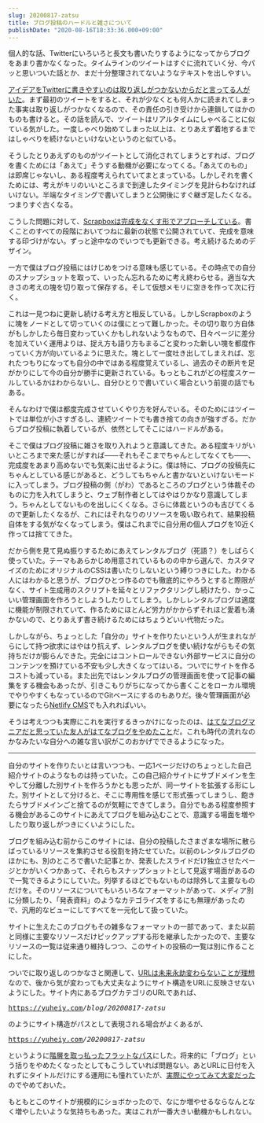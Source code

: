 ```yaml
---
slug: 20200817-zatsu
title: ブログ投稿のハードルと雑さについて
publishDate: "2020-08-16T18:33:36.000+09:00"
---
```


個人的な話、Twitterにいろいろと長文も書いたりするようになってからブログをあまり書かなくなった。タイムラインのツイートはすぐに流れていく分、今パッと思いついた話とか、まだ十分整理されてないようなテキストを出しやすい。

[アイデアをTwitterに書きやすいのは取り返しがつかないからだと言ってる人がいた](https://ji-sedai.jp/series/outliner/03.html)。まず最初のツイートをすると、それが少なくとも何人かに読まれてしまった事実は取り返しがつかなくなるので、その責任の引き受けから連鎖してほかのものも書けると。その話を読んで、ツイートはリアルタイムにしゃべることに似ている気がした。一度しゃべり始めてしまった以上は、とりあえず着地するまではしゃべりを続けないといけないというのと似ている。

そうしたとりあえずのものがツイートとして消化されてしまうとすれば、ブログを書くためには「あえて」そうする動機が必要になってくる。「あえてのもの」は即席じゃないし、ある程度考えられていてまとまっている。しかしそれを書くためには、考えがキリのいいところまで到達したタイミングを見計らわなければいけない。半端なタイミングで書いてしまうと公開後にすぐ継ぎ足したくなる。つまりすぐ古くなる。

こうした問題に対して、[Scrapboxは完成をなくす形でアプローチしている](https://scrapbox.io/shokai/%E6%AD%BB%E3%82%93%E3%81%A0%E3%83%86%E3%82%AD%E3%82%B9%E3%83%88%E3%82%92%E7%BD%AE%E3%81%84%E3%81%A6%E3%81%8A%E3%81%8F%E5%80%89%E5%BA%AB%E3%81%AB%E3%81%97%E3%81%AA%E3%81%84)。書くことのすべての段階においてつねに最新の状態で公開されていて、完成を意味する印づけがない。ずっと途中なのでいつでも更新できる。考え続けるためのデザイン。

一方で僕はブログ投稿にはけじめをつける意味も感じている。その時点での自分のスナップショットを取って、いったん忘れるために考え終わらせる。適当な大きさの考えの塊を切り取って保存する。そして仮想メモリに空きを作って次に行く。

これは一見つねに更新し続ける考え方と相反している。しかしScrapboxのように塊をノードとして切っていくのは僕にとって難しかった。その切り取り方自体がもしかしたら毎日変わっていくかもしれないようなもので、日々ページに差分を加えていく運用よりは、捉え方も語り方もまるごと変わった新しい塊を都度作っていく方が向いているように思えた。塊として一度吐き出してしまえれば、忘れたつもりになっても自分の中ではある程度覚えているし、過去のその断片を足がかりにして今の自分が勝手に更新されている。もっともこれがどの程度スケールしているかはわからないし、自分ひとりで書いていく場合という前提の話でもある。

そんなわけで僕は都度完成させていくやり方を好んでいる。そのためにはツイートでは単位が小さすぎるし、連続ツイートでも書き捨ての向きが強すぎる。だからブログ投稿に執着しているが、依然としてそこにはハードルがある。

そこで僕はブログ投稿に雑さを取り入れようと意識してきた。ある程度キリがいいところまで来た感じがすれば&mdash;&mdash;それもそこまでちゃんとしてなくても&mdash;&mdash;、完成度をあまり高めないでも気楽に出せるように。僕は特に、ブログの投稿先にちゃんとしている感じがあると、どうしてもちゃんと書かないといけないモードに入ってしまう。ブログ投稿の側（がわ）であるところのブログという体裁そのものに力を入れてしまうと、ウェブ制作者としてはやはりかなり意識してしまう。ちゃんとしてないものを出しにくくなる。さらに体裁というのも古びてくるので更新したくなるが、これにはそれなりのリソースを吸い取られて、結果投稿自体をする気がなくなってしまう。僕はこれまでに自分用の個人ブログを10近く作っては捨ててきた。

だから側を見て見ぬ振りするためにあえてレンタルブログ（死語？）をしばらく使っていた。テーマもあらかじめ用意されているものの中から選んで、カスタマイズのためにオリジナルのCSSは書いたりしないという縛りつきにした。わかる人にはわかると思うが、ブログひとつ作るのでも徹底的にやろうとすると際限がなく、サイト生成用のスクリプトを延々とリファクタリングし続けたり、かっこいい管理画面を作ろうとしようしたりしてしまう。しかしレンタルブログは適度に機能が制限されていて、作るためにほとんど労力がかからずそれほど愛着も湧かないので、とりあえず書き続けるためにはちょうどいい代物だった。

しかしながら、ちょっとした「自分の」サイトを作りたいという人が生まれながらにして持つ欲求にはやはり抗えず、レンタルブログを使い続けながらもその気持ちだけが膨らんできた。完全にはコントロールできない外部サービスに自分のコンテンツを預けている不安も少し大きくなってはいる。ついでにサイトを作るコストも減っている。また出先ではレンタルブログの管理画面を使って記事の編集をする機会もあったが、引きこもりがちになってから書くことをローカル環境でやりやすくもなっているのでGitベースにするのもありだ。後々管理画面が必要になったら[Netlify CMS](https://www.netlifycms.org/)でも入れればいい。

そうは考えつつも実際にこれを実行するきっかけになったのは、[はてなブログマニアだと思っていた友人がはてなブログをやめたこと](https://rokuzeudon.hatenablog.jp/entry/newblog)だ。これも時代の流れなのかなみたいな自分への雑な言い訳がこのおかげでできるようになった。

---

自分のサイトを作りたいとは言いつつも、一応1ページだけのちょっとした自己紹介サイトのようなものは持っていた。この自己紹介サイトにサブドメインを生やして分離した別サイトを作ろうかとも思ったが、同一サイトを拡張する形にした。別サイトとして分けると、そこに専用性を感じて形式張ってしまうし、飽きたらサブドメインごと捨てるのが気軽にできてしまう。自分でもある程度参照する機会があるこのサイトにあえてブログを組み込むことで、意識する場面を増やしたり取り返しがつきにくいようにした。

ブログを組み込む前からこのサイトには、自分の投稿したさまざまな場所に散らばっているリソースを集約させる役割を持たせていた。以前のレンタルブログのほかにも、別のところで書いた記事とか、発表したスライドだけ独立させたページとかがいくつかあって、それらもスナップショットとして見返す場面があるので一覧できるようにしていた。列挙するほどでもないものは除外して主要なものだけを。そのリソースについてもいろいろなフォーマットがあって、メディア別に分類したり、「発表資料」のようなカテゴライズをするにも無理があったので、汎用的なビューにしてすべてを一元化して扱っていた。

サイトに生えたこのブログもその雑多なフォーマットの一部であって、また以前と同様に主要なリソースだけピックアップする形を継承したかったので、主要なリソースの一覧は従来通り維持しつつ、このサイトの投稿の一覧は別に作ることにした。

ついでに取り返しのつかなさと関連して、[URLは未来永劫変わらないことが理想](https://www.kanzaki.com/docs/Style/URI)なので、後から気が変わっても大丈夫なようにサイト構造をURLに反映させないようにした。サイト内にあるブログカテゴリのURLであれば、

<samp>https://yuheiy.com<em>/blog/20200817-zatsu</em></samp>

のようにサイト構造がパスとして表現される場合がよくあるが、

<samp>https://yuheiy.com<em>/20200817-zatsu</em></samp>

というように[階層を取っ払ったフラットなパス](http://chushoww.blogspot.com/2009/08/um-web.html)にした。将来的に「ブログ」という括りをやめたくなったとしてもこうしていれば問題ない。あとURLに日付を入れずにタイトルだけにする運用にも憧れていたが、[実際にやってみて大変だった](https://standard.shiftbrain.com/)のでやめておいた。

もともとこのサイトが規模的にショボかったので、なにか増やせるならなんとなく増やしたいような気持ちもあった。実はこれが一番大きい動機かもしれない。
